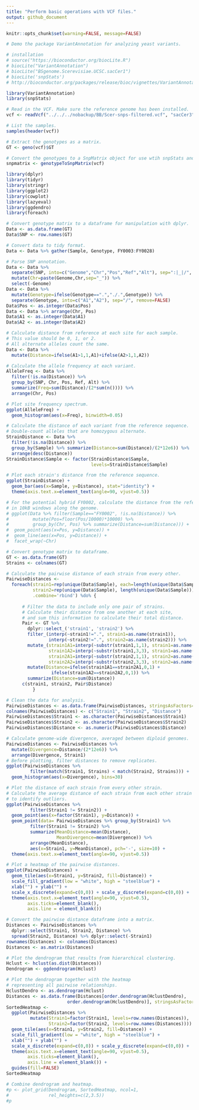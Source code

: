 ---
title: "Perform basic operations with VCF files."
output: github_document
---

```{r global variables, warning=FALSE, message=FALSE, echo=FALSE}
knitr::opts_chunk$set(warning=FALSE, message=FALSE)

# Demo the package VariantAnnotation for analyzing yeast variants.

# installation
# source("https://bioconductor.org/biocLite.R")
# biocLite("VariantAnnotation")
# biocLite("BSgenome.Scerevisiae.UCSC.sacCer1")
# biocLite('snpStats')
# http://bioconductor.org/packages/release/bioc/vignettes/VariantAnnotation/inst/doc/VariantAnnotation.pdf

library(VariantAnnotation)
library(snpStats)

# Read in the VCF. Make sure the reference genome has been installed.
vcf <- readVcf("../../../nobackup/BB/Scer-snps-filtered.vcf", "sacCer3")

# List the samples.
samples(header(vcf))

# Extract the genotypes as a matrix.
GT <- geno(vcf)$GT

# Convert the genotypes to a SnpMatrix object for use wtih snpStats and other packages.
snpmatrix <- genotypeToSnpMatrix(vcf)
```

```{r}
library(dplyr)
library(tidyr)
library(stringr)
library(ggplot2)
library(cowplot)
library(lazyeval)
library(ggdendro)
library(foreach)

# Convert genotype matrix to a dataframe for manipulation with dplyr.
Data <- as.data.frame(GT)
Data$SNP <- row.names(GT)

# Convert data to tidy format.
Data <- Data %>% gather(Sample, Genotype, FY0003:FY0028)

# Parse SNP annotation.
Data <- Data %>% 
  separate(SNP, into=c("Genome","Chr","Pos","Ref","Alt"), sep=":|_|/", remove=FALSE) %>%
  mutate(Chr=paste(Genome,Chr,sep="_")) %>%
  select(-Genome)
Data <- Data %>%
  mutate(Genotype=ifelse(Genotype==".","./.",Genotype)) %>%
  separate(Genotype, into=c("A1","A2"), sep="/", remove=FALSE)
Data$Pos <- as.integer(Data$Pos)
Data <- Data %>% arrange(Chr, Pos)
Data$A1 <- as.integer(Data$A1)
Data$A2 <- as.integer(Data$A2)

# Calculate distance from reference at each site for each sample.
# This value should be 0, 1, or 2.
# All alternate alleles count the same.
Data <- Data %>%
  mutate(Distance=ifelse(A1>1,1,A1)+ifelse(A2>1,1,A2))
```


```{r}
# Calculate the allele frequency at each variant.
AlleleFreq <- Data %>%
  filter(!is.na(Distance)) %>%
  group_by(SNP, Chr, Pos, Ref, Alt) %>%
  summarize(Freq=sum(Distance)/(2*sum(n()))) %>%
  arrange(Chr, Pos)

# Plot site frequency spectrum.
ggplot(AlleleFreq) +
  geom_histogram(aes(x=Freq), binwidth=0.05)

# Calculate the distance of each variant from the reference sequence.
# Double-count alleles that are homozygous alternate.
StrainDistance <- Data %>%
  filter(!is.na(Distance)) %>%
  group_by(Sample) %>% summarize(Distance=sum(Distance)/(2*12e6)) %>%
  arrange(desc(Distance))
StrainDistance$Sample <- factor(StrainDistance$Sample, 
                                levels=StrainDistance$Sample)

# Plot each strain's distance from the reference sequence.
ggplot(StrainDistance) +
  geom_bar(aes(x=Sample, y=Distance), stat="identity") +
  theme(axis.text.x=element_text(angle=90, vjust=0.5))

# For the potential hybrid FY0002, calculate the distance from the reference
# in 10kB windows along the genome.
# ggplot(Data %>% filter(Sample=="FY0002", !is.na(Distance)) %>%
#         mutate(Pos=floor(Pos/10000)*10000) %>%
#         group_by(Chr, Pos) %>% summarize(Distance=sum(Distance))) +
#  geom_point(aes(x=Pos, y=Distance)) + 
#  geom_line(aes(x=Pos, y=Distance)) +
#  facet_wrap(~Chr)
```

```{r}
# Convert genotype matrix to dataframe.
GT <- as.data.frame(GT)
Strains <- colnames(GT)

# Calculate the pairwise distance of each strain from every other.
PairwiseDistances <- 
  foreach(strain1=rep(unique(Data$Sample), each=length(unique(Data$Sample))),
          strain2=rep(unique(Data$Sample), length(unique(Data$Sample))),
          .combine='rbind') %do% {
            
      # Filter the data to include only one pair of strains.
      # Calculate their distance from one another at each site,
      # and sum this information to calculate their total distance.
      Pair <- GT %>%
        dplyr::select_('strain1', 'strain2') %>%
        filter_(interp(~strain1!=".", strain1=as.name(strain1)),
                interp(~strain2!=".", strain2=as.name(strain2))) %>%
        mutate_(strain1A1=interp(~substr(strain1,1,1), strain1=as.name(strain1)),
                strain1A2=interp(~substr(strain1,3,3), strain1=as.name(strain1)),
                strain2A1=interp(~substr(strain2,1,1), strain2=as.name(strain2)),
                strain2A2=interp(~substr(strain2,3,3), strain2=as.name(strain2))) %>%
        mutate(Distance=ifelse(strain1A1==strain2A1,0,1) +
                 ifelse(strain1A2==strain2A2,0,1)) %>%
        summarize(Distance=sum(Distance))
      c(strain1, strain2, Pair$Distance)
          }

# Clean the data for analysis.
PairwiseDistances <- as.data.frame(PairwiseDistances, stringsAsFactors=FALSE)
colnames(PairwiseDistances) <- c("Strain1", "Strain2", "Distance")
PairwiseDistances$Strain1 <- as.character(PairwiseDistances$Strain1)
PairwiseDistances$Strain2 <- as.character(PairwiseDistances$Strain2)
PairwiseDistances$Distance <- as.numeric(PairwiseDistances$Distance)

# Calculate genome-wide divergence, averaged between diploid genomes. 
PairwiseDistances <- PairwiseDistances %>%
  mutate(Divergence=Distance/(2*12e6)) %>%
  arrange(Divergence, Strain1)
# Before plotting, filter distances to remove replicates.
ggplot(PairwiseDistances %>%
         filter(match(Strain1, Strains) < match(Strain2, Strains))) + 
  geom_histogram(aes(x=Divergence), bins=30)

# Plot the distance of each strain from every other strain.
# Calculate the average distance of each strain from each other strain
# to identify outliers.
ggplot(PairwiseDistances %>%
         filter(Strain1 != Strain2)) +
  geom_point(aes(x=factor(Strain1), y=Distance)) +
  geom_point(data= PairwiseDistances %>% group_by(Strain1) %>%
         filter(Strain1 != Strain2) %>%
         summarize(MeanDistance=mean(Distance),
                   MeanDivergence=mean(Divergence)) %>%
         arrange(MeanDistance),
         aes(x=Strain1, y=MeanDistance), pch='-', size=10) +
  theme(axis.text.x=element_text(angle=90, vjust=0.5))

# Plot a heatmap of the pairwise distances.
ggplot(PairwiseDistances) +
  geom_tile(aes(x=Strain1, y=Strain2, fill=Distance)) +
  scale_fill_gradient(low = "white", high = "steelblue") +
  xlab("") + ylab("") +
  scale_x_discrete(expand=c(0,0)) + scale_y_discrete(expand=c(0,0)) +
  theme(axis.text.x=element_text(angle=90, vjust=0.5),
        axis.ticks=element_blank(),
        axis.line = element_blank())

```

```{r}
# Convert the pairwise distance dataframe into a matrix.
Distances <- PairwiseDistances %>%
  dplyr::select(Strain1, Strain2, Distance) %>%
  spread(Strain2, Distance) %>% dplyr::select(-Strain1)
rownames(Distances) <- colnames(Distances)
Distances <- as.matrix(Distances)

# Plot the dendrogram that results from hierarchical clustering.
Hclust <- hclust(as.dist(Distances))
Dendrogram <- ggdendrogram(Hclust)

# Plot the dendrogram together with the heatmap 
# representing all pairwise relationships.
HclustDendro <- as.dendrogram(Hclust)
Distances <- as.data.frame(Distances[order.dendrogram(HclustDendro),
                       order.dendrogram(HclustDendro)], stringsAsFactors=FALSE)
SortedHeatmap <- 
  ggplot(PairwiseDistances %>%
         mutate(Strain1=factor(Strain1, levels=row.names(Distances)),
                Strain2=factor(Strain2, levels=row.names(Distances)))) +
  geom_tile(aes(x=Strain1, y=Strain2, fill=Distance)) +
  scale_fill_gradient(low = "white", high = "steelblue") +
  xlab("") + ylab("") +
  scale_x_discrete(expand=c(0,0)) + scale_y_discrete(expand=c(0,0)) +
  theme(axis.text.x=element_text(angle=90, vjust=0.5),
        axis.ticks=element_blank(),
        axis.line = element_blank()) +
  guides(fill=FALSE)
SortedHeatmap

```

```{r, fig.height=12}
# Combine dendrogram and heatmap.
#p <- plot_grid(Dendrogram, SortedHeatmap, ncol=1, 
#               rel_heights=c(2,3.5))
#p
```

